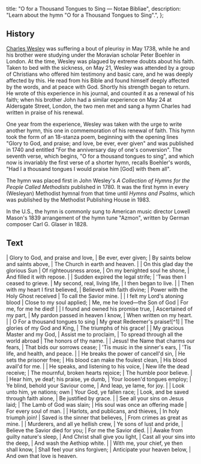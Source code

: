   title: "O for a Thousand Tongues to Sing — Notae Bibliae",
  description: "Learn about the hymn \"O for a Thousand Tongues to Sing\".",
};

<Initial text="O for a Thousand Tongues to Sing" />

## History

[Charles Wesley](/liturgy/music/composers/charles-wesley) was suffering a bout of pleurisy in May 1738, while he and his brother were studying under the Moravian scholar Peter Boehler in London. At the time, Wesley was plagued by extreme doubts about his faith. Taken to bed with the sickness, on May 21, Wesley was attended by a group of Christians who offered him testimony and basic care, and he was deeply affected by this. He read from his Bible and found himself deeply affected by the words, and at peace with God. Shortly his strength began to return. He wrote of this experience in his journal, and counted it as a renewal of his faith; when his brother John had a similar experience on May 24 at Aldersgate Street, London, the two men met and sang a hymn Charles had written in praise of his renewal.

One year from the experience, Wesley was taken with the urge to write another hymn, this one in commemoration of his renewal of faith. This hymn took the form of an 18-stanza poem, beginning with the opening lines "Glory to God, and praise; and love, be ever, ever given" and was published in 1740 and entitled "For the anniversary day of one's conversion". The seventh verse, which begins, "O for a thousand tongues to sing", and which now is invariably the first verse of a shorter hymn, recalls Boehler's words, "Had I a thousand tongues I would praise him [God] with them all".

The hymn was placed first in John Wesley's *A Collection of Hymns for the People Called Methodists* published in 1780. It was the first hymn in every (Wesleyan) Methodist hymnal from that time until *Hymns and Psalms*, which was published by the Methodist Publishing House in 1983.

In the U.S., the hymn is commonly sung to American music director Lowell Mason's 1839 arrangement of the hymn tune "Azmon", written by German composer Carl G. Glaser in 1828.

## Text

<Poetry>
|  Glory to God, and praise and love,
|  Be ever, ever given;
|  By saints below and saints above,
|  The Church in earth and heaven.
|
|  On this glad day the glorious Sun
|  Of righteousness arose,
|  On my benighted soul he shone,
|  And filled it with repose.
|
|  Sudden expired the legal strife;
|  'Twas then I ceased to grieve.
|  My second, real, living life,
|  I then began to live.
|
|  Then with my heart I first believed,
|  Believed with faith divine;
|  Power with the Holy Ghost received
|  To call the Savior mine.
|
|  I felt my Lord's atoning blood
|  Close to my soul applied;
|  Me, me he loved—the Son of God
|  For me, for me he died!
|
|  I found and owned his promise true,
|  Ascertained of my part,
|  My pardon passed in heaven I know,
|  When written on my heart.
|
|  O For a thousand tongues to sing
|  My great Redeemer's praise![^1]
|  The glories of my God and King,
|  The triumphs of his grace!
|
|  My gracious Master and my God,
|  Assist me to proclaim,
|  To spread through all the world abroad
|  The honors of thy name.
|
|  Jesus! the Name that charms our fears,
|  That bids our sorrows cease;
|  'Tis music in the sinner's ears,
|  'Tis life, and health, and peace.
|
|  He breaks the power of cancell'd sin,
|  He sets the prisoner free;
|  His blood can make the foulest clean,
|  His blood avail'd for me.
|
|  He speaks, and listening to his voice,
|  New life the dead receive;
|  The mournful, broken hearts rejoice;
|  The humble poor believe.
|
|  Hear him, ye deaf; his praise, ye dumb,
|  Your loosen'd tongues employ;
|  Ye blind, behold your Saviour come,
|  And leap, ye lame, for joy.
|
|  Look unto him, ye nations; own
|  Your God, ye fallen race;
|  Look, and be saved through faith alone,
|  Be justified by grace.
|
|  See all your sins on Jesus laid;
|  The Lamb of God was slain;
|  His soul was once an offering made
|  For every soul of man.
|
|  Harlots, and publicans, and thieves,
|  In holy triumph join!
|  Saved is the sinner that believes,
|  From crimes as great as mine.
|
|  Murderers, and all ye hellish crew,
|  Ye sons of lust and pride,
|  Believe the Savior died for you;
|  For me the Savior died.
|
|  Awake from guilty nature's sleep,
|  And Christ shall give you light,
|  Cast all your sins into the deep,
|  And wash the Aethiop white.
|
|  With me, your chief, ye then shall know,
|  Shall feel your sins forgiven;
|  Anticipate your heaven below,
|  And own that love is heaven.
</Poetry>

[^1]: Or "My dear Redeemer's praise!"
